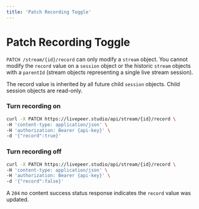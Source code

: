 ```yaml
---
title: 'Patch Recording Toggle'
---
```


# Patch Recording Toggle

`PATCH /stream/{id}/record` can only modify a `stream` object. You cannot modify
the `record` value on a `session` object or the historic `stream` objects with a
`parentId` (stream objects representing a single live stream session).

The record value is inherited by all future child `session` objects. Child
session objects are read-only.

### Turn recording on

```bash
curl -X PATCH https://livepeer.studio/api/stream/{id}/record \
-H 'content-type: application/json' \
-H 'authorization: Bearer {api-key}' \
-d '{"record":true}'
```

### Turn recording off

```bash
curl -X PATCH https://livepeer.studio/api/stream/{id}/record \
-H 'content-type: application/json' \
-H 'authorization: Bearer {api-key}' \
-d '{"record":false}'
```

A `204` no content success status response indicates the `record` value was
updated.
